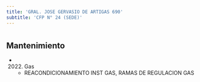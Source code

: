 ```yaml
---
title: 'GRAL. JOSE GERVASIO DE ARTIGAS 690'
subtitle: 'CFP N° 24 (SEDE)'
---
```


#


## Mantenimiento

*  (2022) Gas 
    + REACONDICIONAMIENTO INST GAS, RAMAS DE REGULACION GAS




